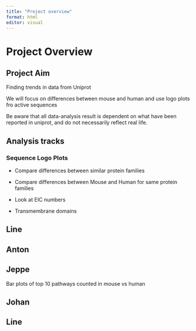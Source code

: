 ```yaml
---
title: "Project overview"
format: html
editor: visual
---
```


# Project Overview

## Project Aim

Finding trends in data from Uniprot

We will focus on differences between mouse and human and use logo plots fro active sequences

Be aware that all data-analysis result is dependent on what have been reported in uniprot, and do not necessarily reflect real life.

## Analysis tracks

### Sequence Logo Plots

-   Compare differences between similar protein families

-   Compare differences between Mouse and Human for same protein families

-   Look at EIC numbers

-   Transmembrane domains

## Line

## Anton

## Jeppe

Bar plots of top 10 pathways counted in mouse vs human

## Johan

## Line
